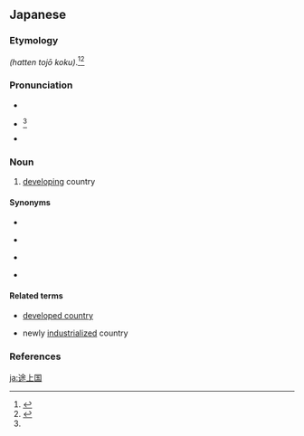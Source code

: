 ==Japanese==
{{ja-kanjitab|と|じょう|こく|yomi=on}}

===Etymology===
{{abbreviation of|lang=ja|sort=はってんとじょうこく|{{ja-l|発展途上国}}|nodot=1}} ''(hatten tojō koku)''.<ref name="KDJ">{{R:Kokugo Dai Jiten}}</ref><ref name="DJR">{{R:Daijirin}}</ref>

===Pronunciation===
* {{l|ja|sc=Latn|音読み|On'yomi}}
* {{ja-accent-common|n|と|じょ|うこく}}<ref name="DJR"/>
* {{IPA|lang=ja|[to̞d͡ʑʲo̞ː ko̞kɯᵝ]}}

===Noun===
{{ja-noun|とじょう こく}}

# [[developing]] country

====Synonyms====
* {{ja-l|発展途上国|はってんとじょうこく|hatten tojō koku}}
* {{ja-l|開発途上国|かいはつとじょうこく|kaihatsu tojō koku}} {{qualifier|less common}}
* {{ja-l|低開発国|ていかいはつこく|tei kaihatsu koku}} {{qualifier|literally, ''“low-development country”}}
* {{ja-l|後進国|こうしんこく|kōshin koku}} {{qualifier|less common; literally, ''“backward country”}}

====Related terms====
* {{ja-l|先進国|せんしんこく|senshin koku}} [[developed country]]
* {{ja-l|新興国|しんこうこく|shinkō koku}} newly [[industrialized]] country

===References===
<references/>

[[ja:途上国]]